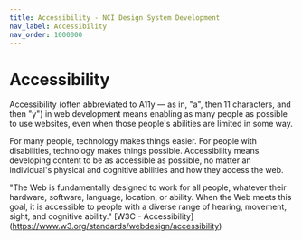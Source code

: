 ```yaml
---
title: Accessibility - NCI Design System Development
nav_label: Accessibility
nav_order: 1000000
---
```


# Accessibility

Accessibility (often abbreviated to A11y — as in, "a", then 11 characters, and then "y") in web development
means enabling as many people as possible to use websites, even when those people's abilities are limited in some way.

For many people, technology makes things easier. For people with disabilities, technology makes things possible.
Accessibility means developing content to be as accessible as possible, no matter an individual's physical and
cognitive abilities and how they access the web.

"The Web is fundamentally designed to work for all people, whatever their hardware, software, language, location,
or ability. When the Web meets this goal, it is accessible to people with a diverse range of hearing, movement,
sight, and cognitive ability." [W3C - Accessibility] (https://www.w3.org/standards/webdesign/accessibility)

